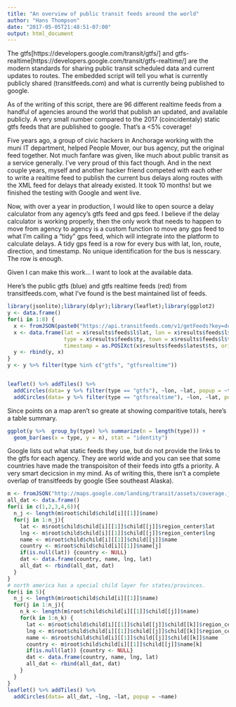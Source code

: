 ```yaml
---
title: "An overview of public transit feeds around the world"
author: "Hans Thompson"
date: "2017-05-05T21:48:51-07:00"
output: html_document
---
```


The gtfs[https://developers.google.com/transit/gtfs/] and gtfs-realtime[https://developers.google.com/transit/gtfs-realtime/] are the modern standards for sharing public transit scheduled data and current updates to routes.  The embedded script will tell you what is currently publicly shared (transitfeeds.com) and what is currently being published to google.  

As of the writing of this script, there are 96 different realtime feeds from a handful of agencies around the world that publish an updated, and available publicly.  A very small number compared to the 2017 (coincidentaly) static gtfs feeds that are published to google. That's a <5% coverage! 

Five years ago, a group of civic hackers in Anchorage working with the muni IT department, helped People Mover, our bus agency, put the original feed together.  Not much fanfare was given, like much about public transit as a service generally.  I've very proud of this fact though.  And in the next couple years, myself and another hacker friend competed with each other to write a realtime feed to publish the current bus delays along routes with the XML feed for delays that already existed.  It took 10 months! but we finished the testing with Google and went live. 

Now, with over a year in production, I would like to open source a delay calculator from any agency's gtfs feed and gps feed.  I believe if the delay calculator is working properly, then the only work that needs to happen to move from agency to agency is a custom function to move any gps feed to what I'm calling a "tidy" gps feed, which will integrate into the platform to calculate delays. A tidy gps feed is a row for every bus with lat, lon, route, direction, and timestamp. No unique identification for the bus is nesscary.  The row is enough. 

Given I can make this work... I want to look at the available data.  

Here's the public gtfs (blue) and gtfs realtime feeds (red) from transitfeeds.com, what I've found is the best maintained list of feeds.

```r
library(jsonlite);library(dplyr);library(leaflet);library(ggplot2)
y <- data.frame()
for(i in 1:8) {
  x <- fromJSON(paste0("https://api.transitfeeds.com/v1/getFeeds?key=dc00ee63-ab54-40e1-8a36-277caeae5fff&location=undefined&descendants=1&page=", i, "&limit=1000000"))
  x <- data.frame(lat = x$results$feeds$l$lat, lon = x$results$feeds$l$lng, 
                  type = x$results$feeds$ty, town = x$results$feeds$l$t,
                  timestamp = as.POSIXct(x$results$feeds$latest$ts, origin="1970-01-01"))
  y <- rbind(y, x)
}
y <- y %>% filter(type %in% c("gtfs", "gtfsrealtime"))


leaflet() %>% addTiles() %>% 
  addCircles(data= y %>% filter(type == "gtfs"), ~lon, ~lat, popup = ~town) %>%
  addCircles(data= y %>% filter(type == "gtfsrealtime"), ~lon, ~lat, popup = ~town, color = "red")
```

Since points on a map aren't so greate at showing comparitive totals, here's a table summary. 

```r
ggplot(y %>%  group_by(type) %>% summarize(n = length(type))) + 
  geom_bar(aes(x = type, y = n), stat = "identity")
```

Google lists out what static feeds they use, but do not provide the links to the gtfs for each agency.  They are world wide and you can see that some countries have made the transpoisiton of their feeds into gtfs a priority.  A very smart decicsion in my mind.  As of writing this, there isn't a complete overlap of transitfeeds by google (See southeast Alaska).

```r
m <- fromJSON("http://maps.google.com/landing/transit/assets/coverage.json")
all_dat <- data.frame()
for(i in c(1,2,3,4,6)){
  n_j <- length(m$root$child$child[i][[1]]$name)
  for(j in 1:n_j){
    lat <- m$root$child$child[i][[1]]$child[[j]]$region_center$lat
    lng <- m$root$child$child[i][[1]]$child[[j]]$region_center$lng
    name <- m$root$child$child[i][[1]]$child[[j]]$name
    country <- m$root$child$child[i][[1]]$name[j]
    if(is.null(lat)) {country <- NULL}
    dat <- data.frame(country, name, lng, lat)
    all_dat <- rbind(all_dat, dat)
  }
}
# north america has a special child layer for states/provinces. 
for(i in 5){
  n_j <- length(m$root$child$child[i][[1]]$name)
  for(j in 1:n_j){
    n_k <- length(m$root$child$child[i][[1]]$child[[j]]$name)
    for(k in 1:n_k) {
      lat <- m$root$child$child[i][[1]]$child[[j]]$child[[k]]$region_center$lat
      lng <- m$root$child$child[i][[1]]$child[[j]]$child[[k]]$region_center$lng
      name <- m$root$child$child[i][[1]]$child[[j]]$child[[k]]$name
      country <- m$root$child$child[i][[1]]$child[[j]]$name[k]
      if(is.null(lat)) {country <- NULL}
      dat <- data.frame(country, name, lng, lat)
      all_dat <- rbind(all_dat, dat)
    }
  }
}
leaflet() %>% addTiles() %>% 
  addCircles(data= all_dat, ~lng, ~lat, popup = ~name)
```
